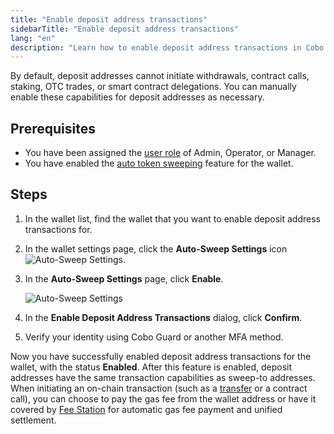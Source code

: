 ```yaml
---
title: "Enable deposit address transactions"
sidebarTitle: "Enable deposit address transactions"
lang: "en"
description: "Learn how to enable deposit address transactions in Cobo Portal for wallets with auto token sweeping enabled, restoring the ability to perform transfers and contract calls from deposit addresses."
---
```

By default, deposit addresses cannot initiate withdrawals, contract calls, staking, OTC trades, or smart contract delegations. You can manually enable these capabilities for deposit addresses as necessary.

## Prerequisites

- You have been assigned the [user role](/en/portal/organization/roles-and-permissions) of Admin, Operator, or Manager.
- You have enabled the [auto token sweeping](/en/portal/enable-auto-sweep) feature for the wallet.  

## Steps

1. In the wallet list, find the wallet that you want to enable deposit address transactions for.
2. In the wallet settings page, click the **Auto-Sweep Settings** icon <img src="/en/images/mpc-wallet/ocw/icon_sweep_settings.png" className="icon" alt="Auto-Sweep Settings" />.
3. In the **Auto-Sweep Settings** page, click **Enable**.

    <img src="/en/images/mpc-wallet/ocw/auto-sweep-settings.png" className="full_screen" alt="Auto-Sweep Settings" />

4. In the **Enable Deposit Address Transactions** dialog, click **Confirm**.
5. Verify your identity using Cobo Guard or another MFA method.

Now you have successfully enabled deposit address transactions for the wallet, with the status **Enabled**. After this feature is enabled, deposit addresses have the same transaction capabilities as sweep-to addresses. When initiating an on-chain transaction (such as a [transfer](/en/portal/transfers/introduction) or a contract call), you can choose to pay the gas fee from the wallet address or have it covered by [Fee Station](/en/portal/fee-station/introduction) for automatic gas fee payment and unified settlement.
